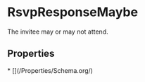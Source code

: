   
# RsvpResponseMaybe

The invitee may or may not attend.

## Properties

<Grid>
* [](/Properties/Schema.org/)
</Grid>


